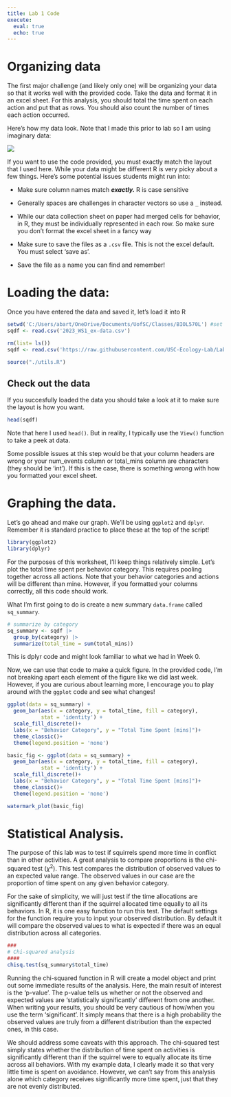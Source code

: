 ```yaml
---
title: Lab 1 Code
execute: 
  eval: true
  echo: true
---
```


# Organizing data

The first major challenge (and likely only one) will be organizing your data so that it works well with the provided code. Take the data and format it in an excel sheet. For this analysis, you should total the time spent on each action and put that as rows. You should also count the number of times each action occurred.

Here's how my data look. Note that I made this prior to lab so I am using imaginary data:

![](media/code_lab_01_excel-layout.png)

If you want to use the code provided, you must exactly match the layout that I used here. While your data might be different R is very picky about a few things. Here's some potential issues students might run into:

-   Make sure column names match ***exactly.*** R is case sensitive

-   Generally spaces are challenges in character vectors so use a `_` instead.

-   While our data collection sheet on paper had merged cells for behavior, in R, they must be individually represented in each row. So make sure you don't format the excel sheet in a fancy way

-   Make sure to save the files as a `.csv` file. This is not the excel default. You must select 'save as'.

-   Save the file as a name you can find and remember!

# Loading the data:

Once you have entered the data and saved it, let's load it into R

```r
setwd('C:/Users/abart/OneDrive/Documents/UofSC/Classes/BIOL570L') #set working directory
sqdf <- read.csv('2023_WS1_ex-data.csv')
```

```r
rm(list= ls())
sqdf <- read.csv('https://raw.githubusercontent.com/USC-Ecology-Lab/Lab_1_Mammal-Behavior/main/data/example_data.csv')

source("./utils.R")
```

## Check out the data

If you succesfully loaded the data you should take a look at it to make sure the layout is how you want.

```r
head(sqdf)
```

Note that here I used `head()`. But in reality, I typically use the `View()` function to take a peek at data.

Some possible issues at this step would be that your column headers are wrong or your num_events column or total_mins column are characters (they should be 'int'). If this is the case, there is something wrong with how you formatted your excel sheet.

# Graphing the data.

Let's go ahead and make our graph. We'll be using `ggplot2` and `dplyr`. Remember it is standard practice to place these at the top of the script!

```r
library(ggplot2)
library(dplyr)
```

For the purposes of this worksheet, I'll keep things relatively simple. Let's plot the total time spent per behavior category. This requires pooling together across all actions. Note that your behavior categories and actions will be different than mine. However, if you formatted your columns correctly, all this code should work.

What I'm first going to do is create a new summary `data.frame` called `sq_summary`.

```r
# summarize by category
sq_summary <- sqdf |> 
  group_by(category) |> 
  summarize(total_time = sum(total_mins))
```

This is dplyr code and might look familiar to what we had in Week 0.

Now, we can use that code to make a quick figure. In the provided code, I'm not breaking apart each element of the figure like we did last week. However, if you are curious about learning more, I encourage you to play around with the `ggplot` code and see what changes!

```r
ggplot(data = sq_summary) +
  geom_bar(aes(x = category, y = total_time, fill = category),
           stat = 'identity') +
  scale_fill_discrete()+
  labs(x = "Behavior Category", y = "Total Time Spent [mins]")+
  theme_classic()+
  theme(legend.position = 'none')

```

```r
basic_fig <- ggplot(data = sq_summary) +
  geom_bar(aes(x = category, y = total_time, fill = category),
           stat = 'identity') +
  scale_fill_discrete()+
  labs(x = "Behavior Category", y = "Total Time Spent [mins]")+
  theme_classic()+
  theme(legend.position = 'none')

watermark_plot(basic_fig)
```

# Statistical Analysis.

The purpose of this lab was to test if squirrels spend more time in conflict than in other activities. A great analysis to compare proportions is the chi-squared test ($\chi^2$). This test compares the distribution of observed values to an expected value range. The observed values in our case are the proportion of time spent on any given behavior category.

For the sake of simplicity, we will just test if the time allocations are significantly different than if the squirrel allocated time equally to all its behaviors. In R, it is one easy function to run this test. The default settings for the function require you to input your observed distribution. By default it will compare the observed values to what is expected if there was an equal distribution across all categories.

```r
###
# Chi-squared analysis
####
chisq.test(sq_summary$total_time)

```

Running the chi-squared function in R will create a model object and print out some immediate results of the analysis. Here, the main result of interest is the 'p-value'. The p-value tells us whether or not the observed and expected values are 'statistically significantly' different from one another. When writing your results, you should be very cautious of how/when you use the term 'significant'. It simply means that there is a high probability the observed values are truly from a different distribution than the expected ones, in this case.

We should address some caveats with this approach. The chi-squared test simply states whether the distribution of time spent on activities is significantly different than if the squirrel were to equally allocate its time across all behaviors. With my example data, I clearly made it so that very little time is spent on avoidance. However, we can't say from this analysis alone which category receives significantly more time spent, just that they are not evenly distributed.
